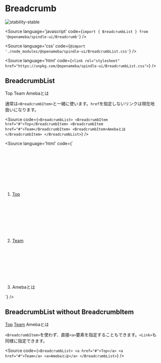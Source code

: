
# Breadcrumb

<Meta title="Breadcrumb" component={BreadcrumbList} />

![stability-stable](https://img.shields.io/badge/stability-stable-green.svg)

<Source
  language='javascript'
  code={`import { BreadcrumbList } from '@openameba/spindle-ui/Breadcrumb'`}
/>

<Source
  language='css'
  code={`@import './node_modules/@openameba/spindle-ui/BreadcrumbList.css'`}
/>

<Source
  language='html'
  code={`<link rel="stylesheet" href="https://unpkg.com/@openameba/spindle-ui/BreadcrumbList.css">`}
/>

## BreadcrumbList

<Preview withSource="open">
  <Story name="BreadcrumbList">
    <BreadcrumbList>
      <BreadcrumbItem href="#">Top</BreadcrumbItem>
      <BreadcrumbItem href="#">Team</BreadcrumbItem>
      <BreadcrumbItem>Amebaとは</BreadcrumbItem>
    </BreadcrumbList>
  </Story>
</Preview>

通常は`<BreadcrumbItem>`と一緒に使います。`href`を指定しないリンクは現在地扱いになります。

<Source
  code={`
<BreadcrumbList>
  <BreadcrumbItem href="#">Top</BreadcrumbItem>
  <BreadcrumbItem href="#">Team</BreadcrumbItem>
  <BreadcrumbItem>Amebaとは</BreadcrumbItem>
</BreadcrumbList>
  `}
/>

<Source
  language='html'
  code={`
<nav class="spui-Breadcrumb" aria-label="パンくずリスト" role="navigation">
  <ol class="spui-Breadcrumb-list">
    <li class="spui-Breadcrumb-item"><a href="/top">Top</a><svg class="spui-Breadcrumb-chevron" role="img" aria-hidden="true"></svg></li>
    <li class="spui-Breadcrumb-item"><a href="/team">Team</a><svg class="spui-Breadcrumb-chevron" role="img" aria-hidden="true"></svg></li>
    <li class="spui-Breadcrumb-item"><a aria-current="page">Amebaとは</a><svg class="spui-Breadcrumb-chevron" role="img" aria-hidden="true"></svg></li>
  </ol>
</nav>
  `}
/>

## BreadcrumbList without BreadcrumbItem

<Preview withSource="open">
  <Story name="BreadcrumbList Without BreadcrumbItem">
    <BreadcrumbList>
      <a href="#">Top</a>
      <a href="#">Team</a>
      <a aria-current="page">Amebaとは</a>
    </BreadcrumbList>
  </Story>
</Preview>

`<BreadcrumbItem>`を使わず、直接`<a>`要素を指定することもできます。`<Link>`も同様に指定できます。

<Source
  code={`
<BreadcrumbList>
  <a href="#">Top</a>
  <a href="#">Team</a>
  <a>Amebaとは</a>
</BreadcrumbList>
  `}
/>
